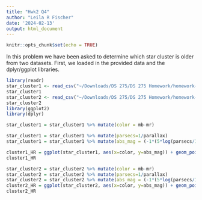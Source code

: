 ```yaml
---
title: "Hwk2 Q4"
author: "Leila R Fischer"
date: '2024-02-13'
output: html_document
---
```


```r
knitr::opts_chunk$set(echo = TRUE)
```
In this problem we have been asked to determine which star cluster is older from two datasets. First, we loaded in the provided data and the dplyr/ggplot libraries.
```r
library(readr)
star_cluster1 <- read_csv("~/Downloads/DS 275/DS 275 Homework/homework-2-kendall-and-leila-main/data/star_cluster1.csv")
star_cluster1
star_cluster2 <- read_csv("~/Downloads/DS 275/DS 275 Homework/homework-2-kendall-and-leila-main/data/star_cluster2.csv")
star_cluster2
library(ggplot2)
library(dplyr)
```

```r
star_cluster1 = star_cluster1 %>% mutate(color = mb-mr)
```

```r
star_cluster1 = star_cluster1 %>% mutate(parsecs=1/parallax)
star_cluster1 = star_cluster1 %>% mutate(abs_mag = (-1*(5*log(parsecs/10))-mg))
```

```r
cluster1_HR = ggplot(star_cluster1, aes(x=color, y=abs_mag)) + geom_point() + scale_y_reverse()
cluster1_HR
```

```r
star_cluster2 = star_cluster2 %>% mutate(color = mb-mr)
star_cluster2 = star_cluster2 %>% mutate(parsecs=1/parallax)
star_cluster2 = star_cluster2 %>% mutate(abs_mag = (-1*(5*log(parsecs/10))-mg))
cluster2_HR = ggplot(star_cluster2, aes(x=color, y=abs_mag)) + geom_point() + scale_y_reverse()
cluster2_HR
```

